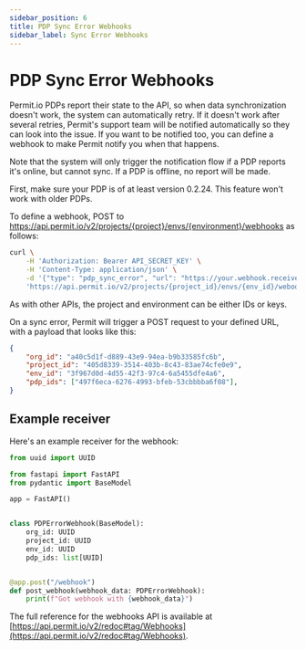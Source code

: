 ```yaml
---
sidebar_position: 6
title: PDP Sync Error Webhooks
sidebar_label: Sync Error Webhooks
---
```


# PDP Sync Error Webhooks

Permit.io PDPs report their state to the API, so when data synchronization doesn't work, the system can automatically retry. If it doesn't work after several retries, Permit's support team will be notified automatically so they can look into the issue. If you want to be notified too, you can define a webhook to make Permit notify you when that happens.

Note that the system will only trigger the notification flow if a PDP reports it's online, but cannot sync. If a PDP is offline, no report will be made.

First, make sure your PDP is of at least version 0.2.24. This feature won't work with older PDPs.

To define a webhook, POST to
https://api.permit.io/v2/projects/{project}/envs/{environment}/webhooks
as follows:
```bash
curl \
	-H 'Authorization: Bearer API_SECRET_KEY' \
	-H 'Content-Type: application/json' \
	-d '{"type": "pdp_sync_error", "url": "https://your.webhook.receiver/path/to/webhook"}'
	'https://api.permit.io/v2/projects/{project_id}/envs/{env_id}/webooks'
```

As with other APIs, the project and environment can be either IDs or keys.

On a sync error, Permit will trigger a POST request to your defined URL, with a payload that looks like this:
```json
{
    "org_id": "a40c5d1f-d889-43e9-94ea-b9b33585fc6b",
    "project_id": "405d8339-3514-403b-8c43-83ae74cfe0e9",
    "env_id": "3f967d0d-4d55-42f3-97c4-6a5455dfe4a6",
    "pdp_ids": ["497f6eca-6276-4993-bfeb-53cbbbba6f08"],
}
```

## Example receiver

Here's an example receiver for the webhook:
```python
from uuid import UUID

from fastapi import FastAPI
from pydantic import BaseModel

app = FastAPI()


class PDPErrorWebhook(BaseModel):
    org_id: UUID
    project_id: UUID
    env_id: UUID
    pdp_ids: list[UUID]


@app.post("/webhook")
def post_webhook(webhook_data: PDPErrorWebhook):
    print(f"Got webhook with {webhook_data}")
```

The full reference for the webhooks API is available at [https://api.permit.io/v2/redoc#tag/Webhooks](https://api.permit.io/v2/redoc#tag/Webhooks).
